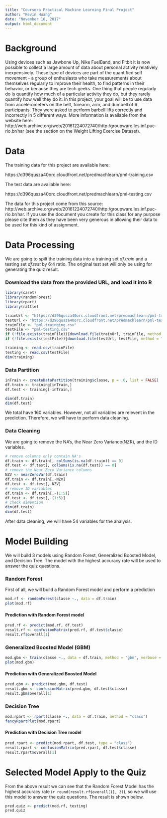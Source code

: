 ```yaml
---
title: "Coursera Practical Machine Learning Final Project"
author: "Kevin Huang"
date: "November 16, 2017"
output: html_document
---
```

# Background

Using devices such as Jawbone Up, Nike FuelBand, and Fitbit it is now possible to collect a large amount of data about personal activity relatively inexpensively. These type of devices are part of the quantified self movement - a group of enthusiasts who take measurements about themselves regularly to improve their health, to find patterns in their behavior, or because they are tech geeks. One thing that people regularly do is quantify how much of a particular activity they do, but they rarely quantify how well they do it. In this project, your goal will be to use data from accelerometers on the belt, forearm, arm, and dumbell of 6 participants. They were asked to perform barbell lifts correctly and incorrectly in 5 different ways. More information is available from the website here: http://web.archive.org/web/20161224072740/http:/groupware.les.inf.puc-rio.br/har (see the section on the Weight Lifting Exercise Dataset).

# Data

The training data for this project are available here:

https://d396qusza40orc.cloudfront.net/predmachlearn/pml-training.csv

The test data are available here:

https://d396qusza40orc.cloudfront.net/predmachlearn/pml-testing.csv


The data for this project come from this source: http://web.archive.org/web/20161224072740/http:/groupware.les.inf.puc-rio.br/har. If you use the document you create for this class for any purpose please cite them as they have been very generous in allowing their data to be used for this kind of assignment.

# Data Processing
We are going to spilt the training data into a training set *df.train* and a testing set *df.test* by 6:4 ratio. The original test set will only be using for generating the quiz result.

### Download the data from the provided URL, and load it into R
```r
library(caret)
library(randomForest)
library(rpart)
library(rattle)

trainUrl <- "https://d396qusza40orc.cloudfront.net/predmachlearn/pml-training.csv"
testUrl <- "https://d396qusza40orc.cloudfront.net/predmachlearn/pml-testing.csv"
trainFile <- "pml-trainging.csv"
testFile <- "pml-testing.csv"
if (!file.exists(trainFile)){download.file(trainUrl, trainFile, method = "curl")}
if (!file.exists(testFile)){download.file(testUrl, testFile, method = "curl")}

training <- read.csv(trainFile)
testing <- read.csv(testFile)
dim(training)
```

### Data Partition
```r
inTrain <- createDataPartition(training$classe, p = .6, list = FALSE)
df.train <- training[inTrain,]
df.test <- training[-inTrain,]

dim(df.train)
dim(df.test)
```
We total have 160 variables. However, not all variables are relevent in the prediction. Therefore, we will have to perform data cleaning.

### Data Cleaning
We are going to remove the NA's, the Near Zero Variance(NZR), and the ID variables.
```r
# remove columns only contain NA's
df.train <- df.train[, colSums(is.na(df.train)) == 0]
df.test <- df.test[, colSums(is.na(df.test)) == 0]
# remove the Near Zero Variance columns
NZV <- nearZeroVar(df.train)
df.train <- df.train[,-NZV]
df.test <- df.test[,-NZV]
# remove ID variables
df.train <- df.train[,-(1:5)]
df.test <- df.test[,-(1:5)]
# check dimention
dim(df.train)
dim(df.test)
```
After data cleaning, we will have 54 variables for the analysis.

# Model Building
We will build 3 models using Random Forest, Generalized Boosted Model, and Decision Tree. The model with the highest accuracy rate will be used to answer the quiz questions.

### Random Forest
First of all, we will build a Random Forest model and perform a prediction
```r
mod.rf <- randomForest(classe ~., data = df.train)
plot(mod.rf)
```

#### Prediction with Random Forest model
```r
pred.rf <- predict(mod.rf, df.test)
result.rf <- confusionMatrix(pred.rf, df.test$classe)
result.rf$overall[1]
```

### Generalized Boosted Model (GBM)
```r
mod.gbm <- train(classe ~., data = df.train, method = "gbm", verbose = FALSE) 
plot(mod.gbm)
```

#### Prediction with Generalized Boosted Model
```r
pred.gbm <- predict(mod.gbm, df.test)
result.gbm <- confusionMatrix(pred.gbm, df.test$classe)
result.gbm$overall[1]
```

### Decision Tree
```r
mod.rpart <- rpart(classe ~., data = df.train, method = "class")
fancyRpartPlot(mod.rpart)
```

#### Prediction with Decision Tree model
```r
pred.rpart <- predict(mod.rpart, df.test, type = "class")
result.rpart <- confusionMatrix(pred.rpart, df.test$classe)
result.rpart$overall[1]
```

# Selected Model Apply to the Quiz 
From the above result we can see that the Random Forest Model has the highest accuracy rate (`r round(result.rf$overall[1], 3)`), so we will use this model to answer the quiz questions. The result is shown below.

```r
pred.quiz <- predict(mod.rf, testing)
pred.quiz
```
